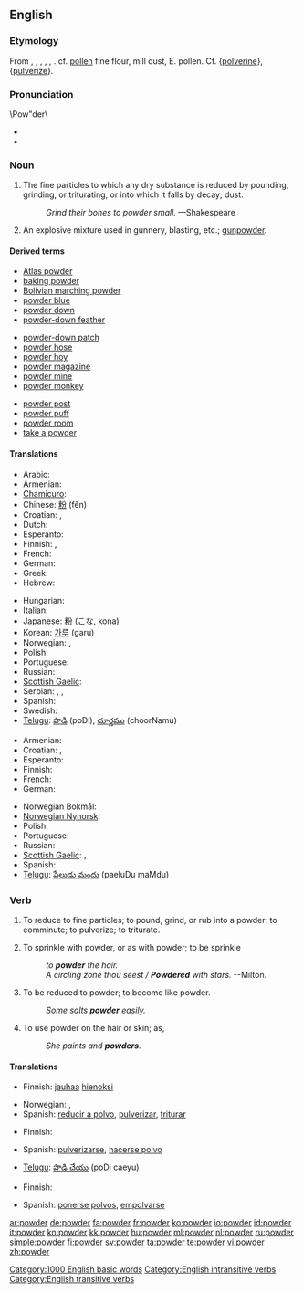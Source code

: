 ==English==
{{wikipedia}}

===Etymology===
From {{etyl|ang|en}} {{term|poudre||lang=ang}}, {{term|pouldre||lang=ang}}, {{etyl|fro}} {{term|poudre||lang=fro}}, {{term|poldre||lang=fro}}, {{term|puldre||lang=fro}}, {{etyl|la}} {{term|pulvis||lang=la|dust, powder}}. cf. [[pollen]] fine flour, mill dust, E. pollen. Cf. {[[polverine]]}, {[[pulverize]]}.

===Pronunciation===
\Pow"der\
* {{audio|en-us-powder.ogg|Audio (US)}}
* {{rhymes|aʊdə(r)}}

===Noun===
{{en-noun|s|-}}

# The fine particles to which any dry substance is reduced by pounding, grinding, or triturating, or into which it falls by decay; dust.
#: ''Grind their bones to powder small.''  &mdash;Shakespeare
# An explosive mixture used in gunnery, blasting, etc.; [[gunpowder]].

====Derived terms====
{{rel-top3|Terms derived from powder (noun)}}
* [[Atlas powder]]
* [[baking powder]]
* [[Bolivian marching powder]]
* [[powder blue]]
* [[powder down]]
* [[powder-down feather]]
{{rel-mid3}}
* [[powder-down patch]]
* [[powder hose]]
* [[powder hoy]]
* [[powder magazine]]
* [[powder mine]]
* [[powder monkey]]
{{rel-mid3}}
* [[powder post]]
* [[powder puff]]
* [[powder room]]
* [[take a powder]]
{{rel-bottom}}

====Translations====
{{trans-top|dust}}
* Arabic: {{Arab|[[مسحوق]]}} {{IPAchar|(masħūq)}} {{m}}
* Armenian: {{t-|hy|փոշի|tr=p'oši}}
* [[Chamicuro]]: {{tø|ccc|ijpe}}
* Chinese: [[粉]] (fěn)
* Croatian: {{t-|hr|prah|m|alt=prȃh}}, {{t-|hr|prašina|f|alt=pràšina}}
* Dutch: {{t-|nl|poeder|m}}
* Esperanto: {{t-|eo|pulvoro|xs=Esperanto}}
* Finnish: {{t+|fi|jauhe}}, {{t+|fi|pulveri}}
* French: {{t+|fr|poudre|m}}
* German: {{t+|de|Puder|m}}
* Greek: {{t+|el|σκόνη}}
* Hebrew: {{t+|he|אבקה|f|tr=avka}}
{{trans-mid}}
* Hungarian: {{t+|hu|por}}
* Italian: {{t+|it|polvere|m}}
* Japanese: [[粉]] (こな, kona)
* Korean: [[가루]] (garu)
* Norwegian: {{t|no|pudder|n}},  {{t|no|støv|n}}
* Polish: {{t+|pl|proszek|m}}
* Portuguese: {{t+|pt|pó|m}}
* Russian: {{t+|ru|порошок|m|tr=porošók}}
* [[Scottish Gaelic]]: {{t-|gd|fùdar|m|xs=Scottish Gaelic}}
* Serbian: {{t-|sr|prašak|m}}, {{t-|sr|prašina|f}}, {{t-|sr|prah|m}}
* Spanish: {{t+|es|polvo|m}}
* Swedish: {{t-|sv|puder|c}}
* [[Telugu]]: [[పొడి]] (poDi), [[చూర్ణము]] (choorNamu)
{{trans-bottom}}

{{trans-top|gunpowder}}
* Armenian: {{t-|hy|վառոդ|tr=vaṙod}}
* Croatian: {{t+|hr|barut|m|alt=bárut}}, {{t|hr|puščani prah|m|alt=pùščanī prȃh}}
* Esperanto: {{t-|eo|pulvo|xs=Esperanto}}
* Finnish: {{t-|fi|ruuti}}
* French: {{t+|fr|poudre|m}}
* German: {{t+|de|Schießpulver|n}}
{{trans-mid}}
* Norwegian Bokmål: {{tø|nb|krutt|n}}
* [[Norwegian Nynorsk]]: {{t|nn|krut|n}}
* Polish: {{t+|pl|proch|m}}
* Portuguese: {{t+|pt|pólvora|f}}
* Russian: {{t+|ru|порох|m|tr=pórox}}
* [[Scottish Gaelic]]: {{t-|gd|fùdar|m|xs=Scottish Gaelic}},  {{t-|gd|fùdar-gunna|m|xs=Scottish Gaelic}}
* Spanish: {{t+|es|pólvora|f}}
* [[Telugu]]: [[పేలుడు మందు]] (paeluDu maMdu)
{{trans-bottom}}

===Verb===
{{en-verb}}

# {{transitive}} To reduce to fine particles; to pound, grind, or rub into a powder; to comminute; to pulverize; to triturate.
# {{transitive}} To sprinkle with powder, or as with powder; to be sprinkle
#: ''to '''powder''' the hair.''
#: ''A circling zone thou seest / '''Powdered''' with stars.'' --Milton.
# {{intransitive}} To be reduced to powder; to become like powder.
#: ''Some salts '''powder''' easily.''
# {{intransitive}} To use powder on the hair or skin; as,
#: ''She paints and '''powders'''.''

====Translations====
{{trans-top|To reduce to fine particles}}
* Finnish: [[jauhaa]] [[hieno|hienoksi]]
{{trans-mid}}
* Norwegian: {{t|no|pulverisere}},  {{t|no|knuse}}
* Spanish: [[reducir a polvo]], [[pulverizar]], [[triturar]]
{{trans-bottom}}

{{trans-top|To sprinkle with powder}}
* Finnish: {{t-|fi|sirotella}}
{{trans-mid}}
{{trans-bottom}}

{{trans-top|To be reduced to powder}}
* Spanish: [[pulverizarse]], [[hacerse polvo]]
{{trans-mid}}
* [[Telugu]]: [[పొడి చేయు]] (poDi caeyu)
{{trans-bottom}}

{{trans-top|To use powder on the hair or skin}}
* Finnish: {{t-|fi|puuteroida}}
{{trans-mid}}
* Spanish: [[ponerse polvos]], [[empolvarse]]
{{trans-bottom}}

[[Category:1000 English basic words]]
[[Category:English intransitive verbs]]
[[Category:English transitive verbs]]

[[ar:powder]]
[[de:powder]]
[[fa:powder]]
[[fr:powder]]
[[ko:powder]]
[[io:powder]]
[[id:powder]]
[[it:powder]]
[[kn:powder]]
[[kk:powder]]
[[hu:powder]]
[[ml:powder]]
[[nl:powder]]
[[ru:powder]]
[[simple:powder]]
[[fi:powder]]
[[sv:powder]]
[[ta:powder]]
[[te:powder]]
[[vi:powder]]
[[zh:powder]]